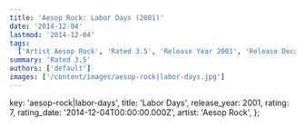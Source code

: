 ```yaml
---
title: 'Aesop Rock: Labor Days (2001)'
date: '2014-12-04'
lastmod: '2014-12-04'
tags:
  ['Artist Aesop Rock', 'Rated 3.5', 'Release Year 2001', 'Release Decade 2000']
summary: 'Rated 3.5'
authors: ['default']
images: ['/content/images/aesop-rock|labor-days.jpg']
---
```


  key: 'aesop-rock|labor-days',
  title: 'Labor Days',
  release_year: 2001,
  rating: 7,
  rating_date: '2014-12-04T00:00:00.000Z',
  artist: 'Aesop Rock',
};

<MusicRating data={data} />
